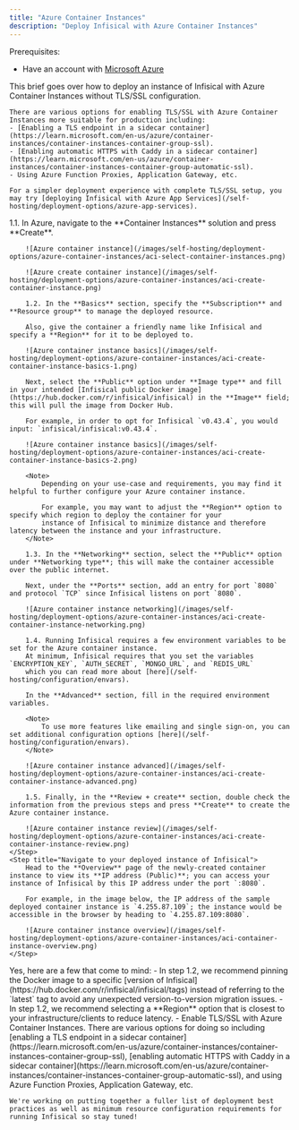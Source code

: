 ```yaml
---
title: "Azure Container Instances"
description: "Deploy Infisical with Azure Container Instances"
---
```


Prerequisites:
- Have an account with [Microsoft Azure](https://azure.microsoft.com/en-us)

<Note>
    This brief goes over how to deploy an instance of Infisical with Azure Container Instances without TLS/SSL configuration.

    There are various options for enabling TLS/SSL with Azure Container Instances more suitable for production including:
    - [Enabling a TLS endpoint in a sidecar container](https://learn.microsoft.com/en-us/azure/container-instances/container-instances-container-group-ssl).
    - [Enabling automatic HTTPS with Caddy in a sidecar container](https://learn.microsoft.com/en-us/azure/container-instances/container-instances-container-group-automatic-ssl).
    - Using Azure Function Proxies, Application Gateway, etc.

    For a simpler deployment experience with complete TLS/SSL setup, you may try [deploying Infisical with Azure App Services](/self-hosting/deployment-options/azure-app-services).
</Note>

<Steps>
    <Step title="Create a container instance in Azure Container Instances">
        1.1. In Azure, navigate to the **Container Instances** solution and press **Create**.
        
        ![Azure container instance](/images/self-hosting/deployment-options/azure-container-instances/aci-select-container-instances.png)
        
        ![Azure create container instance](/images/self-hosting/deployment-options/azure-container-instances/aci-create-container-instance.png)
        
        1.2. In the **Basics** section, specify the **Subscription** and **Resource group** to manage the deployed resource.
        
        Also, give the container a friendly name like Infisical and specify a **Region** for it to be deployed to.

        ![Azure container instance basics](/images/self-hosting/deployment-options/azure-container-instances/aci-create-container-instance-basics-1.png)
        
        Next, select the **Public** option under **Image type** and fill in your intended [Infisical public Docker image](https://hub.docker.com/r/infisical/infisical) in the **Image** field; this will pull the image from Docker Hub.
        
        For example, in order to opt for Infisical `v0.43.4`, you would input: `infisical/infisical:v0.43.4`.
        
        ![Azure container instance basics](/images/self-hosting/deployment-options/azure-container-instances/aci-create-container-instance-basics-2.png)
        
        <Note>
            Depending on your use-case and requirements, you may find it helpful to further configure your Azure container instance.

            For example, you may want to adjust the **Region** option to specify which region to deploy the container for your
            instance of Infisical to minimize distance and therefore latency between the instance and your infrastructure.
        </Note>
        
        1.3. In the **Networking** section, select the **Public** option under **Networking type**; this will make the container accessible over the public internet.
        
        Next, under the **Ports** section, add an entry for port `8080` and protocol `TCP` since Infisical listens on port `8080`.
        
        ![Azure container instance networking](/images/self-hosting/deployment-options/azure-container-instances/aci-create-container-instance-networking.png)
        
        1.4. Running Infisical requires a few environment variables to be set for the Azure container instance.
        At minimum, Infisical requires that you set the variables `ENCRYPTION_KEY`, `AUTH_SECRET`, `MONGO_URL`, and `REDIS_URL`
        which you can read more about [here](/self-hosting/configuration/envars).
        
        In the **Advanced** section, fill in the required environment variables.
        
        <Note>
            To use more features like emailing and single sign-on, you can set additional configuration options [here](/self-hosting/configuration/envars).
        </Note>
        
        ![Azure container instance advanced](/images/self-hosting/deployment-options/azure-container-instances/aci-create-container-instance-advanced.png)
        
        1.5. Finally, in the **Review + create** section, double check the information from the previous steps and press **Create** to create the Azure container instance.

        ![Azure container instance review](/images/self-hosting/deployment-options/azure-container-instances/aci-create-container-instance-review.png)
    </Step>
    <Step title="Navigate to your deployed instance of Infisical">
        Head to the **Overview** page of the newly-created container instance to view its **IP address (Public)**; you can access your instance of Infisical by this IP address under the port `:8080`. 
        
        For example, in the image below, the IP address of the sample deployed container instance is `4.255.87.109`; the instance would be accessible in the browser by heading to `4.255.87.109:8080`.

        ![Azure container instance overview](/images/self-hosting/deployment-options/azure-container-instances/aci-container-instance-overview.png)
    </Step>
</Steps>

<AccordionGroup>
  <Accordion title="Do you have any recommendations for deploying Infisical with Azure Container Instances?">
    Yes, here are a few that come to mind:
    - In step 1.2, we recommend pinning the Docker image to a specific [version of Infisical](https://hub.docker.com/r/infisical/infisical/tags)
    instead of referring to the `latest` tag to avoid any unexpected version-to-version migration issues.
    - In step 1.2, we recommend selecting a **Region** option that is closest to your infrastructure/clients to reduce latency.
    - Enable TLS/SSL with Azure Container Instances. There are various options for doing so including [enabling a TLS endpoint in a sidecar container](https://learn.microsoft.com/en-us/azure/container-instances/container-instances-container-group-ssl), [enabling automatic HTTPS with Caddy in a sidecar container](https://learn.microsoft.com/en-us/azure/container-instances/container-instances-container-group-automatic-ssl), and using Azure Function Proxies, Application Gateway, etc.
  
    We're working on putting together a fuller list of deployment best practices as well as minimum resource configuration requirements for running Infisical so stay tuned!
  </Accordion>
</AccordionGroup>